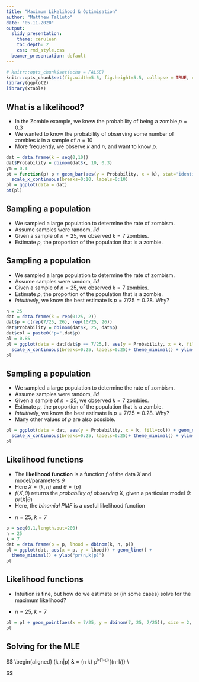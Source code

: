 ```yaml
---
title: "Maximum Likelihood & Optimisation"
author: "Matthew Talluto"
date: "05.11.2020"
output:
  slidy_presentation:
    theme: cerulean
    toc_depth: 2
    css: rmd_style.css
  beamer_presentation: default
---
```



```r
# knitr::opts_chunk$set(echo = FALSE)
knitr::opts_chunk$set(fig.width=5.5, fig.height=5.5, collapse = TRUE, comment = "##", dev="svg")
library(ggplot2)
library(xtable)
```

## What is a likelihood?

<div class="left lt">
* In the Zombie example, we knew the probability of being a zombie $p = 0.3$
* We wanted to know the probability of observing some number of zombies $k$ in a sample of $n=10$
* More frequently, we observe $k$ and $n$, and want to know $p$.
</div>

<div class="right rt">

```r
dat = data.frame(k = seq(0,10))
dat$Probability = dbinom(dat$k, 10, 0.3)
ym = 0.4
pt = function(p) p + geom_bar(aes(y = Probability, x = k), stat='identity') + ylim(0,ym) + 
  scale_x_continuous(breaks=0:10, labels=0:10)
pl = ggplot(data = dat)
pt(pl)
```

</div>


## Sampling a population

<div class="left lt">
* We sampled a large population to determine the rate of zombism.
* Assume samples were random, *iid* 
* Given a sample of $n=25$, we observed $k=7$ zombies.
* Estimate $p$, the proportion of the population that is a zombie.
</div>

<div class="right rt">
</div>



## Sampling a population

<div class="left lt">
* We sampled a large population to determine the rate of zombism.
* Assume samples were random, *iid* 
* Given a sample of $n=25$, we observed $k=7$ zombies.
* Estimate $p$, the proportion of the population that is a zombie.
* *Intuitively*, we know the best estimate is $p = 7/25 = 0.28.$ Why?
</div>

<div class="right rt">
```r
n = 25
dat = data.frame(k = rep(0:25, 2))
dat$p = c(rep(7/25, 26), rep(10/25, 26))
dat$Probability = dbinom(dat$k, 25, dat$p)
dat$col = paste0("p=",dat$p)
al = 0.85
pl = ggplot(data = dat[dat$p == 7/25,], aes(y = Probability, x = k, fill=col)) + geom_col(alpha = al) + 
  scale_x_continuous(breaks=0:25, labels=0:25)+ theme_minimal() + ylim(0,0.2) + labs(fill = "")
pl
```
</div>


## Sampling a population

<div class="left lt">
* We sampled a large population to determine the rate of zombism.
* Assume samples were random, *iid* 
* Given a sample of $n=25$, we observed $k=7$ zombies.
* Estimate $p$, the proportion of the population that is a zombie.
* *Intuitively*, we know the best estimate is $p = 7/25 = 0.28.$ Why?
* Many other values of $p$ are also possible.
</div>

<div class="right rt">
```r
pl = ggplot(data = dat, aes(y = Probability, x = k, fill=col)) + geom_col(alpha = al, position = 'dodge') +
  scale_x_continuous(breaks=0:25, labels=0:25)+ theme_minimal() + ylim(0,0.2) + labs(fill = "")
pl
```
</div>



## Likelihood functions

<div class="left lt">
* The **likelihood function** is a function *f* of the data $X$ and model/parameters $\theta$
* Here $X = \{k,n\}$ and $\theta = \{p\}$
* $f(X,\theta)$ returns the *probability of observing* $X$, given a particular model $\theta$: $pr(X|\theta)$
* Here, the *binomial PMF* is a useful likelihood function
</div>

<div class="right rt">
* $n=25$, $k=7$

```r
p = seq(0,1,length.out=200)
n = 25
k = 7
dat = data.frame(p = p, lhood = dbinom(k, n, p))
pl = ggplot(dat, aes(x = p, y = lhood)) + geom_line() + 
  theme_minimal() + ylab("pr(n,k|p)")
pl
```

</div>



## Likelihood functions

<div class="left lt">
* Intuition is fine, but how do we estimate or (in some cases) solve for the maximum likelihood?
</div>

<div class="right rt">
* $n=25$, $k=7$

```r
pl = pl + geom_point(aes(x = 7/25, y = dbinom(7, 25, 7/25)), size = 2, colour='blue')
pl
```

</div>


## Solving for the MLE


$$
\begin{aligned}
\mathcal{L}(k,n|p) & = {n \choose k} p^k(1-p)^{(n-k)} \\

$$

